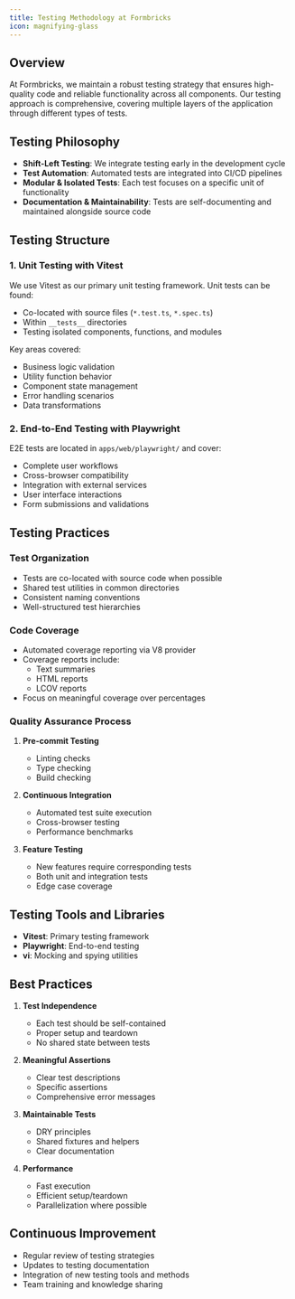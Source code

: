 ```yaml
---
title: Testing Methodology at Formbricks
icon: magnifying-glass
---
```


## Overview

At Formbricks, we maintain a robust testing strategy that ensures high-quality code and reliable functionality across all components. Our testing approach is comprehensive, covering multiple layers of the application through different types of tests.

## Testing Philosophy

- **Shift-Left Testing**: We integrate testing early in the development cycle
- **Test Automation**: Automated tests are integrated into CI/CD pipelines
- **Modular & Isolated Tests**: Each test focuses on a specific unit of functionality
- **Documentation & Maintainability**: Tests are self-documenting and maintained alongside source code

## Testing Structure

### 1. Unit Testing with Vitest

We use Vitest as our primary unit testing framework. Unit tests can be found:

- Co-located with source files (`*.test.ts`, `*.spec.ts`)
- Within `__tests__` directories
- Testing isolated components, functions, and modules

Key areas covered:

- Business logic validation
- Utility function behavior
- Component state management
- Error handling scenarios
- Data transformations

### 2. End-to-End Testing with Playwright

E2E tests are located in `apps/web/playwright/` and cover:

- Complete user workflows
- Cross-browser compatibility
- Integration with external services
- User interface interactions
- Form submissions and validations

## Testing Practices

### Test Organization

- Tests are co-located with source code when possible
- Shared test utilities in common directories
- Consistent naming conventions
- Well-structured test hierarchies

### Code Coverage

- Automated coverage reporting via V8 provider
- Coverage reports include:
  - Text summaries
  - HTML reports
  - LCOV reports
- Focus on meaningful coverage over percentages

### Quality Assurance Process

1. **Pre-commit Testing**

   - Linting checks
   - Type checking
   - Build checking

2. **Continuous Integration**

   - Automated test suite execution
   - Cross-browser testing
   - Performance benchmarks

3. **Feature Testing**
   - New features require corresponding tests
   - Both unit and integration tests
   - Edge case coverage

## Testing Tools and Libraries

- **Vitest**: Primary testing framework
- **Playwright**: End-to-end testing
- **vi**: Mocking and spying utilities

## Best Practices

1. **Test Independence**

   - Each test should be self-contained
   - Proper setup and teardown
   - No shared state between tests

2. **Meaningful Assertions**

   - Clear test descriptions
   - Specific assertions
   - Comprehensive error messages

3. **Maintainable Tests**

   - DRY principles
   - Shared fixtures and helpers
   - Clear documentation

4. **Performance**
   - Fast execution
   - Efficient setup/teardown
   - Parallelization where possible

## Continuous Improvement

- Regular review of testing strategies
- Updates to testing documentation
- Integration of new testing tools and methods
- Team training and knowledge sharing
